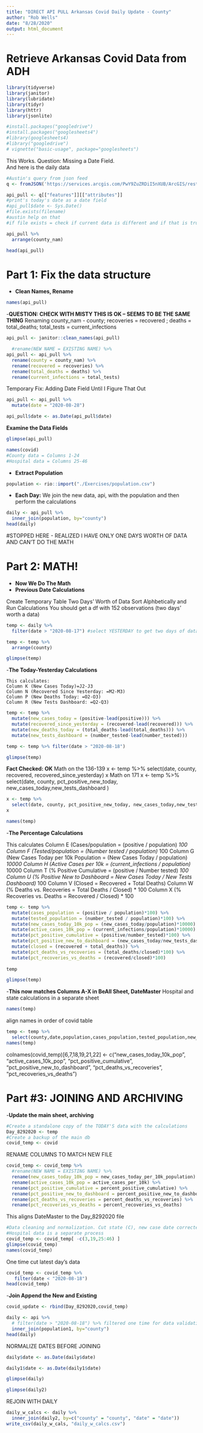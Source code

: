 ```yaml
---
title: "DIRECT API PULL Arkansas Covid Daily Update - County"
author: "Rob Wells"
date: "8/28/2020"
output: html_document
---
```


# Retrieve Arkansas Covid Data from ADH 


```r
library(tidyverse)
library(janitor)
library(lubridate)
library(tidyr)
library(httr)
library(jsonlite)

#install.packages("googledrive")
#install.packages("googlesheets4")
#library(googlesheets4)
#library("googledrive")
# vignette("basic-usage", package="googlesheets")
```


This Works. 
Question: Missing a Date Field.  
And here is the daily data
```r
#Austin's query from json feed
q <- fromJSON('https://services.arcgis.com/PwY9ZuZRDiI5nXUB/ArcGIS/rest/services/ADH_COVID19_Positive_Test_Results/FeatureServer/0/query?where=0%3D0&objectIds=&time=&geometry=&geometryType=esriGeometryEnvelope&inSR=&spatialRel=esriSpatialRelIntersects&resultType=none&distance=0.0&units=esriSRUnit_Meter&returnGeodetic=false&outFields=county_nam%2C+positive%2C+negative%2C+Recoveries%2C+deaths%2C+total_tests%2C+active_cases&returnGeometry=false&returnCentroid=false&featureEncoding=esriDefault&multipatchOption=xyFootprint&maxAllowableOffset=&geometryPrecision=&outSR=&datumTransformation=&applyVCSProjection=false&returnIdsOnly=false&returnUniqueIdsOnly=false&returnCountOnly=false&returnExtentOnly=false&returnQueryGeometry=false&returnDistinctValues=false&cacheHint=false&orderByFields=&groupByFieldsForStatistics=&outStatistics=&having=&resultOffset=&resultRecordCount=&returnZ=false&returnM=false&returnExceededLimitFeatures=true&quantizationParameters=&sqlFormat=none&f=pjson&token=')

api_pull <- q[["features"]][["attributes"]]
#print's today's date as a date field
#api_pull$date <- Sys.Date()
#file.exists(filename)
#austin help on that
#if file exists = check if current data is different and if that is true then append today's data set to master dataset and resave

```

```r
api_pull %>% 
  arrange(county_nam)

head(api_pull)
```

# Part 1: Fix the data structure

- **Clean Names, Rename**

```r
names(api_pull)
```

-**QUESTION: CHECK WITH MISTY THIS IS OK -- SEEMS TO BE THE SAME THING**
Renaming county_nam - county; recoveries = recovered ; deaths = total_deaths; total_tests = current_infections

```r

api_pull <- janitor::clean_names(api_pull)

  #rename(NEW NAME = EXISTING NAME) %>% 
api_pull <- api_pull %>% 
  rename(county = county_nam) %>% 
  rename(recovered = recoveries) %>%
  rename(total_deaths = deaths) %>%
  rename(current_infections = total_tests) 
```

Temporary Fix: Adding Date Field Until I Figure That Out
```r
api_pull <- api_pull %>% 
  mutate(date = "2020-08-28") 

api_pull$date <- as.Date(api_pull$date)
```


**Examine the Data Fields**
```r
glimpse(api_pull)
```

```r
names(covid)
#County data = Columns 1-24
#Hospital data = Columns 25-46
```
- **Extract Population**
```r
population <- rio::import("./Exercises/population.csv")
```


- **Each Day:** We join the new data, api, with the population and then perform the calculations

```r
daily <- api_pull %>% 
  inner_join(population, by="county")
head(daily)
```

#STOPPED HERE - REALIZED I HAVE ONLY ONE DAYS WORTH OF DATA AND CAN'T DO THE MATH


# Part 2: MATH!   

- **Now We Do The Math**
- **Previous Date Calculations**

Create Temporary Table Two Days' Worth of Data
Sort Alphbetically and Run Calculations
You should get a df with 152 observations (two days' worth a data)
```r
temp <- daily %>% 
  filter(date > "2020-08-17") #select YESTERDAY to get two days of data
```

```r
temp <- temp %>% 
  arrange(county) 
```

```r
glimpse(temp)
```

-**The Today-Yesterday Calculations**

    This calculates:
    Column K (New Cases Today)=J2-J3 
    Column N (Recovered Since Yesterday: =M2-M3)
    Column P (New Deaths Today: =O2-O3)
    Column R (New Tests Dashboard: =Q2-Q3)
    

```r
temp <- temp %>%
  mutate(new_cases_today = (positive-lead(positive))) %>%
  mutate(recovered_since_yesterday = (recovered-lead(recovered))) %>%
  mutate(new_deaths_today = (total_deaths-lead(total_deaths))) %>%
  mutate(new_tests_dashboard = (number_tested-lead(number_tested)))

temp <- temp %>% filter(date > "2020-08-18")
```


```r
glimpse(temp)
```

**Fact Checked: OK**
Math on the 136-139
x <- temp %>% 
  select(date, county, recovered, recovered_since_yesterday)
x
Math on 171
x <- temp %>% 
  select(date, county, pct_positive_new_today, new_cases_today,new_tests_dashboard )

```r
x <- temp %>% 
  select(date, county, pct_positive_new_today, new_cases_today,new_tests_dashboard )
x
```

```r
names(temp)
```

-**The Percentage Calculations**

This calculates
Column E (Cases/population = (positive / population) *100
Column F (Tested/population = (Number tested / population) *100
Column G (New Cases Today per 10k Population = (New Cases Today / population) *10000
Column H (Active Cases per 10k = (current_infections / population) *10000
Column T (% Positive Cumulative = (positive / Number tested) *100
Column U (% Positive New to Dashboard = New Cases Today / New Tests Dashboard) * 100
Column V (Closed = Recovered + Total Deaths)
Column W (% Deaths vs. Recoveries = Total Deaths / Closed) * 100
Column X (% Recoveries vs. Deaths = Recovered / Closed) * 100


```r
temp <- temp %>%
  mutate(cases_population = (positive / population)*100) %>% 
  mutate(tested_population = (number_tested / population)*100) %>% 
  mutate(new_cases_today_10k_pop = (new_cases_today/population)*10000) %>% 
  mutate(active_cases_10k_pop = (current_infections/population)*10000) %>% 
  mutate(pct_positive_cumulative = (positive/number_tested)*100) %>% 
  mutate(pct_positive_new_to_dashboard = (new_cases_today/new_tests_dashboard)*100) %>% 
  mutate(closed = (recovered + total_deaths)) %>% 
  mutate(pct_deaths_vs_recoveries = (total_deaths/closed)*100) %>% 
  mutate(pct_recoveries_vs_deaths = (recovered/closed)*100)
  
temp
```
```r
glimpse(temp)
```

-**This now matches Columns A-X in BeAll Sheet, DateMaster**
Hospital and state calculations in a separate sheet
```r
names(temp)
```

align names in order of covid table
```r
temp <- temp %>% 
  select(county,date,population,cases_population,tested_population,new_cases_today_10k_pop,active_cases_10k_pop,current_infections,positive, new_cases_today, negative, recovered, recovered_since_yesterday, total_deaths, new_deaths_today, number_tested, new_tests_dashboard, pct_positive_cumulative, pct_positive_new_to_dashboard, closed, pct_deaths_vs_recoveries, pct_recoveries_vs_deaths)
names(temp)
```

colnames(covid_temp)[6,7,18,19,21,22] <- c("new_cases_today_10k_pop", "active_cases_10k_pop", "pct_positive_cumulative", "pct_positive_new_to_dashboard", "pct_deaths_vs_recoveries", "pct_recoveries_vs_deaths")


# Part #3: JOINING AND ARCHIVING   

-**Update the main sheet, archiving**
```r
#Create a standalone copy of the TODAY'S data with the calculations
Day_8292020 <- temp
#Create a backup of the main db
covid_temp <- covid

```

RENAME COLUMNS TO MATCH NEW FILE
```r
covid_temp <- covid_temp %>% 
  #rename(NEW NAME = EXISTING NAME) %>% 
  rename(new_cases_today_10k_pop = new_cases_today_per_10k_population) %>% 
  rename(active_cases_10k_pop = active_cases_per_10k) %>% 
  rename(pct_positive_cumulative = percent_positive_cumulative) %>% 
  rename(pct_positive_new_to_dashboard = percent_positive_new_to_dashboard) %>% 
  rename(pct_deaths_vs_recoveries = percent_deaths_vs_recoveries) %>% 
  rename(pct_recoveries_vs_deaths = percent_recoveries_vs_deaths)
```    

This aligns DateMaster to the Day_8292020 file
```r
#Data cleaning and normalization. Cut state (C), new case date corrected (S) column, hospital data (Y-AT)
#Hospital data is a separate process
covid_temp <- covid_temp[ -c(3,19,25:46) ]
glimpse(covid_temp)
names(covid_temp)
```

One time cut latest day's data 
```r
covid_temp <- covid_temp %>% 
   filter(date < "2020-08-18")
head(covid_temp)
```

-**Join Append the New and Existing**
```r
covid_update <- rbind(Day_8292020,covid_temp)

```







```r
daily <- api %>% 
  # filter(date > "2020-08-18") %>% filtered one time for data validation - all ok
  inner_join(population1, by="county")
head(daily)
```




NORMALIZE DATES BEFORE JOINING
```r

daily$date <- as.Date(daily$date) 

daily1$date <- as.Date(daily1$date) 
```

```r
glimpse(daily)
```

```r
glimpse(daily2)
```
REJOIN WITH DAILY
```r
daily_w_calcs <- daily %>% 
  inner_join(daily2, by=c("county" = "county", "date" = "date"))
write_csv(daily_w_cals, "daily_w_calcs.csv")
```
